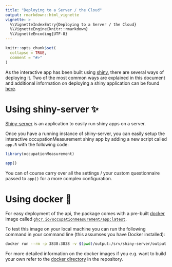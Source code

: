 ```yaml
---
title: "Deploying to a Server / the Cloud"
output: rmarkdown::html_vignette
vignette: >
  %\VignetteIndexEntry{Deploying to a Server / the Cloud}
  %\VignetteEngine{knitr::rmarkdown}
  %\VignetteEncoding{UTF-8}
---
```


```r
knitr::opts_chunk$set(
  collapse = TRUE,
  comment = "#>"
)
```

As the interactive app has been built using [shiny](https://shiny.posit.co), there are several ways of deploying it. Two of the most common ways are explained in this document and additional information on deploying a shiny application can be found [here](https://shiny.posit.co/r/deploy.html).

# Using shiny-server ✨

[Shiny-server](https://posit.co/products/open-source/shinyserver/) is an application to easily run shiny apps on a server.

Once you have a running instance of shiny-server, you can easily setup the interactive occupationMeasurement shiny app by adding a new script called `app.R` with the following code:

```r
library(occupationMeasurement)

app()
```

You can of course carry over all the settings / your custom questionnaire passed to `app()` for a more complex configuration.

# Using docker 🐳

For easy deployment of the api, the package comes with a pre-built [docker](https://www.docker.com/) image called [`ghcr.io/occupationmeasurement/app:latest `](https://github.com/orgs/occupationMeasurement/packages/container/package/app).

To test this image on your local machine you can run the following command in your command line (this assumses you have Docker installed):

```bash
docker run --rm -p 3838:3838 -v $(pwd)/output:/srv/shiny-server/output ghcr.io/occupationmeasurement/app:latest
```

For more detailed information on the docker images if you e.g. want to build your own refer to the [docker directory](https://github.com/occupationMeasurement/occupationMeasurement/tree/main/docker) in the repository.
